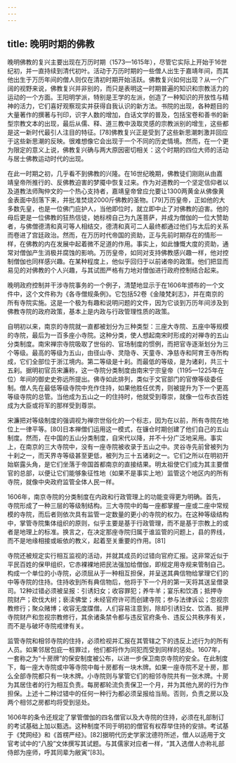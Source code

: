 ```yaml
---
---
---
```

title: 晚明时期的佛教
---



晚明佛教的复兴主要出现在万历时期（1573—1615年），尽管它实际上开始于16世纪初，并一直持续到清代初叶。活动于万历时期的一些僧人出生于嘉靖年间，而其他出生于万历年间的僧人则仅在清初时期开始活跃。佛教复兴如何出现？从一个广阔的视野来说，佛教复兴并非别的，而只是表明这一时期普遍的知识和宗教活力的运动的一个方面。王阳明学派，特别是王学的左派，创造了一种知识的开放性与精神的活力，它们喜好观察现实并获得自我认识的新方法。书院的出现，各种题目的大量著作的撰著与刊印，识字人数的增加，白话文学的普及，包括宝卷和善书的新型宗教文本的出现，最后从儒、释、道三教中汲取灵感的宗教派别的增生，这些都是这一新时代最引人注目的特征。[78]佛教复兴正是受到了这些新思潮刺激并回应于这些新思潮的反映。很难想像它会出现于一个不同的历史情境。然而，在一个更为限定的意义上说，佛教复兴确与两大原因密切相关：这个时期的四位大师的活动与居士佛教运动时代的出现。

在此一时期之初，几乎看不到佛教的兴隆。在16世纪晚期，佛教徒们刚刚从由嘉靖皇帝所推行的、反佛教迫害的梦魇中恢复过来。作为对道教的一个坚定信仰者以及道教法师陶仲文的一个热心支持者，嘉靖皇帝曾应允要让1300两黄金从佛像黄金表面中刮落下来，并批准焚烧2000斤佛教的圣物。[79]万历皇帝，正如他的大多数先皇，也是一位佛门庇护人，当他即位时，就立即中止了对佛教的迫害。他的母后更是一位佛教的狂热信徒，她标榜自己为九莲菩萨，并成为僧伽的一位大赞助者，与佛僧德清和真可等人相结交，德清和真可二人最终都通过他们与太后的关系而卷进了宫廷政治。然而，在万历时代帝国的资助，正与先前时期存在的情形一样，在佛教的内在发展中起着微不足道的作用。事实上，如此慷慨大度的资助，通常对僧伽产生消极并腐蚀的影响。万历皇帝，如同对支持佛教感兴趣一样，他对控制僧伽也同样感兴趣。在某种程度上，他似乎回归于以前诸帝的政策。他们把显而易见的对佛教的个人兴趣，与其试图严格有力地对僧伽进行政府控制结合起来。

晚明政府控制并干涉寺院事务的一个例子，清楚地显示于在1606年颁布的一个文件中，这个文件称为《各寺僧规条例》。它包括52卷《金陵梵刹志》，并在南京的所有寺院实施。这是一个极为有趣和说明问题的文件，因为它谈到万历年间涉及到佛教寺院的政府政策，基本上是内政与行政管理性质的政策。

自明初以来，南京的寺院就一直都被划分为三种类型：三座大寺院、五座中等规模的寺院，最后为一百多座小寺院。这种分类，使人想起南宋时形成的对禅寺的五山分类制度。南宋禅宗寺院吸取了世俗的、官场制度的惯例，而把官寺逐渐划分为三个等级。最高的等级为五山，由径山寺、灵隐寺、天童寺、净慈寺和阿育王寺所构成，它们全部位于浙江境内。第二等级是十刹。而最低的等级，是为诸刹，共三十五刹。据明初官员宋濂称，这一寺院分类制度由南宋宁宗皇帝（1195—1225年在位）年间的御史史弥远所提出。佛寺如此排列，类似于文官部门的官僚等级委任制。僧人先在最低等级寺院中充作住持，如果他胜任优秀，则被提升为下一个更高等级寺院的总管。当他成为五山之一的住持时，他就受到尊崇，就像一位布衣百姓成为大臣或将军的那样受到尊崇。

宋濂把对等级制度的强调视为禅宗世俗化的一个标志，因为在以前，所有寺院在地位上一律平等。[80]日本禅僧们运用这一模式，在镰仓时期创建了他们自己的五山制度。然而，在中国的五山分类制度，自宋代以降，并不十分广泛地采用。事实上，在南京的三大寺院中，没有一座寺院被收录于五山之中。灵谷寺先前曾被列为十刹之一，而天界寺等级甚至更低，被列为三十五诸刹之一。它们之所以在明初开始崭露头角，是它们坐落于帝国首都南京的直接结果。明太祖使它们成为其主要僧官的总部，以便让它们能够象征性地（如果不是事实上地）监管这个地区内的所有寺院，就像中央政府监管全体人民一样。

1606年，南京寺院的分类制度在内政和行政管理上的功能变得更为明确。首先，寺院形成了一种三层的等级制结构。三大寺院中的每一座都掌握一座或二座中常规模的寺院，而后者则依次具有监管一定数量的更小的寺院的权力。在这种等级结构中，掌管寺院集体组织的原则，似乎主要是基于行政管理，而不是基于宗教上的或者是地理上的标准。换言之，在决定那座寺院归属于谁监管的问题上，县的界线，而不是地缘相接或皈依的教义，起着至关重要的作用。[81]

寺院还被规定实行相互监视的活动，并就其成员的过错向官府汇报。这非常近似于平民百姓的保甲组织，它赤裸裸地把民法强加给僧伽，即规定用寺规来管制自己。构成一个单位的小寺院，必须屈从于一种相互担保，并呈送其典信物给掌理它们的中等寺院的住持。住持收到所有典信物后，他将于下一个月的第一天将其送呈僧录司。12种过错必须被呈报：引诱妇女；收容罪犯；养牛羊；宴乐和饮酒；抵押寺院财产；砍伐大树；亵渎佛堂；未经官府许可而创建寺院；参与法律诉讼；忽视宗教修行；聚众赌博；收容无度牒僧。人们容易注意到，除却引诱妇女、饮酒、抵押寺院财产和忽视宗教修行，其余诸条禁令都与违反官府条令、违反公共秩序有关，而不是与破坏寺院戒律有关。

监管寺院和相邻寺院的住持，必须检视并汇报在其管辖之下的违反上述行为的所有人员。如果邻居包庇一桩罪过，他们都将作为同犯而受到同样的惩处。1607年，一套称之为“十房牌”的保安制度被公布，以进一步保卫南京寺院的安全。在此制度下，每一座大寺院或中等寺院中每十房都有一块木牌。如果一座寺院不足十房，那么全部寺院都只有一块木牌。小寺院则与掌管它们的相邻寺院共有一张木牌。十房为其居住者的行为相互负责。每房都轮流负责保卫一个月，并为其他九房的行为作担保。上述十二种过错中的任何一种行为都必须呈报给当局。否则，负责之房以及两个相邻之房都均将受到惩处。

1606年的条令还规定了掌管僧伽的四名僧官以及大寺院的住持，必须在礼部制订的考试基础上加以甄选。这种制度不同于明初的僧官有权荐举住持的安排。考试基于《梵网经》和《首楞严经》。[82]据明代历史学家沈德符所述，僧人以适用于文官考试中的“八股”文体撰写其试题。与其儒家对应者一样，“其入选僧人亦称礼部侍郎为座师，呼其同辈为敝寅”[83]。